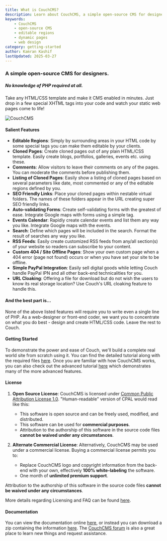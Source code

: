 ```yaml
---
title: What is CouchCMS?
description: Learn about CouchCMS, a simple open-source CMS for designers to create dynamic, editable web pages from static HTML templates.
keywords:
    - CouchCMS
    - open-source CMS
    - editable regions
    - dynamic pages
    - web design
category: getting-started
author: Kamran Kashif
lastUpdated: 2025-03-27
---
```


### A simple open-source CMS for designers.

##### No knowledge of PHP required at all.
Take any HTML/CSS template and make it CMS enabled in minutes. Just drop in a few special XHTML tags into your code and watch your static web pages come to life!

![CouchCMS](../../../assets/img/couchcms-devices.png "CouchCMS")

#### Salient Features
- **Editable Regions**: Simply by surrounding areas in your HTML code by some special tags you can make them editable by your clients.
- **Cloned Pages**: Create cloned pages out of any plain HTML/CSS template. Easily create blogs, portfolios, galleries, events etc. using these.
- **Comments**: Allow visitors to leave their comments on any of the pages. You can moderate the comments before publishing them.
- **Listing of Cloned Pages**: Easily show a listing of cloned pages based on several parameters like date, most commented or any of the editable regions defined by you.
- **SEO Friendly Links**: Place your cloned pages within nestable virtual folders. The names of these folders appear in the URL creating super SEO friendly links.
- **Auto-validating Forms**: Create self-validating forms with the greatest of ease. Integrate Google maps with forms using a simple tag.
- **Events Calendar**: Rapidly create calendar events and list them any way you like. Integrate Google maps with the events.
- **Search**: Define which pages will be included in the search. Format the result of searches any way you like.
- **RSS Feeds**: Easily create customized RSS feeds from any/all section(s) of your website so readers can subscribe to your content.
- **Custom 404 / Site Offline Pages**: Show your own custom page when a 404 error (page not found) occurs or when you have set your site to be offline.
- **Simple PayPal Integration**: Easily sell digital goods while letting Couch handle PayPal IPN and all other back-end technicalities for you.
- **URL Cloaking**: Offering a file for download but do not wish the users to know its real storage location? Use Couch's URL cloaking feature to handle this.

#### And the best part is...
None of the above listed features will require you to write even a single line of PHP. As a web-designer or front-end coder, we want you to concentrate on what you do best - design and create HTML/CSS code. Leave the rest to Couch.

#### Getting Started
To demonstrate the power and ease of Couch, we'll build a complete real world site from scratch using it. You can find the detailed tutorial along with the required files [here](../../tutorials/portfolio-site/01-building-real-world-site). Once you are familiar with how CouchCMS works, you can also check out the advanced tutorial [here](../../tutorials/advanced-tutorial/01-intro) which demonstrates many of the more advanced features.

#### License
1. **Open Source License**: CouchCMS is licensed under [Common Public Attribution License 1.0](https://opensource.org/licenses/cpal_1.0). "Human-readable" version of CPAL would read like this:
   - This software is open source and can be freely used, modified, and distributed.
   - This software can be used for **commercial purposes**.
   - Attribution to the authorship of this software in the source code files **cannot be waived under any circumstances**.

2. **Alternate Commercial License**: Alternatively, CouchCMS may be used under a commercial license. Buying a commercial license permits you to:
   - Replace CouchCMS logo and copyright information from the back-end with your own, effectively **100% white-labeling** the software.
   - One month of **unlimited premium support**.

Attribution to the authorship of this software in the source code files **cannot be waived under any circumstances**.

More details regarding Licensing and FAQ can be found [here](https://www.couchcms.com/products/).

#### Documentation
You can view the documentation online [here](http://docs.couchcms.com/), or instead you can download a zip containing the information [here](https://github.com/CouchCMS/Documentation/archive/gh-pages.zip). The [CouchCMS forum](https://www.couchcms.com/forum/) is also a great place to learn new things and request assistance.
